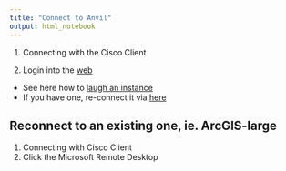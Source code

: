 ```yaml
---
title: "Connect to Anvil"
output: html_notebook
---
```



1. Connecting with the Cisco Client

2. Login into the [web](https://anvil.unl.edu)  
  - See here how to [laugh an instance](https://hcc-docs.unl.edu/display/HCCDOC/Creating+an+Instance)
  - If you have one, re-connect it via [here](https://hcc-docs.unl.edu/display/HCCDOC/Creating+an+Instance)



## Reconnect to an existing one, ie. ArcGIS-large

1. Connecting with Cisco Client
2. Click the Microsoft Remote Desktop

